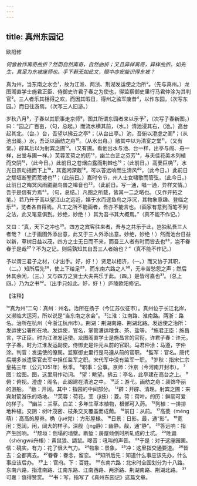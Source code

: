 ```yaml
---
---
---
```

title: 真州东园记
---



欧阳修

*何曾故作离奇曲折？然而自然离奇，自然曲折；又且异样离奇，异样曲折。如先生，真足为东坡座师也。手下若无如此文，眼中亦安能识得东坡？*

真为州，当东南之水会¹，故为江淮、两浙、荆湖发运使之治所²。（先与真州。）龙图阁直学士施君正臣、侍御史许君子春之为使也，得监察御史里行马君仲涂为其判官³。三人者乐其相得之欢，而因其暇日，得州之监军废昔⁴，以作东园，（次写东园。）而日往游焉。（次写三人旧游。）

岁秋八月⁵，子春以其职事走京师⁶，图其所谓东园者来以示予⁷，（次写子春新图。）曰：“园之广百亩，（句，总起。）而流水横其前，（水。）清池浸其右，（池。）高台起其北。（台。）台，吾望以拂云之亭⁸；（从台出亭。）池，吾俯以澄虚之阁⁹；（从池出阁。）水，吾泛以画舫之舟¹⁰。（从水出舟。）敞其中以为清宴之堂¹¹，（又有堂。）辟其后以为射宾之圃¹²。（又有圃。看他出水与池、台一样，出亭与阁、舟一样，出堂与圃一样。）芙蓉芰荷之的历¹³，幽兰白芷之芬芳¹⁴，与夫佳花美木列植而交阴¹⁵，（此今日。）此前日之苍烟白露而荆棘也¹⁶；（此前日。）高甍巨桷¹⁷，水光日景动摇而下上¹⁸，其宽闲深靓¹⁹，可以答远响而生清风²⁰，（此今日。）此前日之颓垣断堑而荒墟也²¹；（此前日。）嘉时令节，州人士女啸歌而管弦，（此今日。）此前日之晦冥风雨鼪鼯鸟兽之嗥音也²²。（此前日。写一通，唱一通，异样文情。）吾于是信有力焉²³。（句，总结。）凡图之所载，皆其一二之略也。（又作开拓之笔。）若乃升于高以望江山之远近，嬉于水而逐鱼鸟之浮沉，其物象意趣、登临之乐²⁴，览者各自得焉。凡工之所不能画者，吾亦不能言也。（画家有意到而笔不到之法，此又笔意俱到。妙绝，妙绝！）其为吾书其大概焉。”（真不能不作记。）

又曰：“真，天下之冲也²⁵。四方之宾客往来者，吾与之共乐于此，岂独私吾三人者哉？（上于画图外添出意，此又于三人外添出意。妙绝，妙绝！）然而池台日益以新，草树日益以茂，四方之士无日而不来，而吾三人者有时而皆去也²⁶，岂不眷眷于是哉²⁷？不为之记，则后孰知其自吾三人者始也？”（真不能不作记。）

予以谓三君子之材，（才出手。好，好！）贤足以相济，（一。）而又协于其职，（二。）知所后先²⁸，使上下给足²⁹，而东南六路之人³⁰，无辛苦愁怨之声；然后休其余闲，（三。）又与四方之贤士大夫共乐于此。（四。）是皆可嘉也³¹。（总上四。）乃为之书³²。（出手只如此。好，好！）庐陵欧阳修记。

【注释】

¹“真为州”二句：真州：州名。治所在扬子（今江苏仪征市）。真州位于长江北岸，又濒临大运河，所以说是“当东南之水会”。
²江淮：江南路、淮南路。两浙：路名。治所在杭州（今浙江杭州市）。荆湖：荆湖南路、荆湖北路。发运使之治所：发运使公署所在地。发运使，官名，掌管漕运粮食、茶、盐等。
³施君正臣：施昌言，字正臣。时为江淮发运使。龙图阁直学士是施昌言的官衔。许君子春：许元，字子春。时为江淮发运副使。侍御史是许元从前的官职。马君仲涂：马遵，字仲涂。判官：发运使的僚属。监察御史里行是马遵从前的官职。
⁴監军：官名。唐代后期多派遣宦官去军中担任监军之职。宋代军中没有监军一职。
⁵岁秋：指宋仁宗皇祐三年（公元1051年）秋季。
⁶职事：公事。京师：汴京（今河南开封市）。
⁷图：绘图。图，这里用作动词。
⁸望：眺望。拂云：亭名，此亭建在高台之上。
⁹俯：俯视。澄虚：阁名，此阁建在清池之中。
¹⁰泛：游弋。画舫之舟：装饰华丽的游船。
¹¹敝：开阔。其中：指园的中间部分。
¹²辟：开辟、清理。射宾之圃：来宾射箭游乐的场地。
¹³芙蓉：荷花。芰（jì技）：菱。荷：荷叶。的历：鲜丽可爱的样子。
¹⁴幽兰：兰草。白芷：多年生草本植物，根部可入药。
¹⁵列植：一排排地种植。交阴：树叶茂密、枝条交叉覆盖而成荫。
¹⁶前日：从前。
¹⁷高甍（méng萌）：高高的屋脊。桷（jué党）：方形屋椽。
¹⁸日景：日影。最，通“影”。
¹⁹宽闲：宽阔。闲，阔大的样子。深舰（jng静）：幽静。靓，通“静”。
²⁰答远响：指产生回响。
²¹颓垣：倒塌的墙壁。断堑：房屋倾倒时所轧成的土坑。
²²貹鼯（shéngwú升梧）：黄鼠狼、鼯鼠。嗥音：吼叫的声音。
²³于是：对于这座园圃。信：磽实。有力：花了很大气力。
²⁴物象：景象。
²⁵冲：这里指交通要道。
²⁶皆去：全都离去。
²⁷眷眷：眷念，留恋。
²⁸知所后先：知道什么事应该先办，什么事应该后办。
²⁹上：官府。下：百姓。
³⁰东南六路：北宋时全国划分为十八路。东南六路，指淮南路、江南东路、江南西路、两浙路、荆湖南路、荆湖北路。
³¹可嘉：值得赞赏。
³²书：写，指写了《真州东园记》这篇文章。